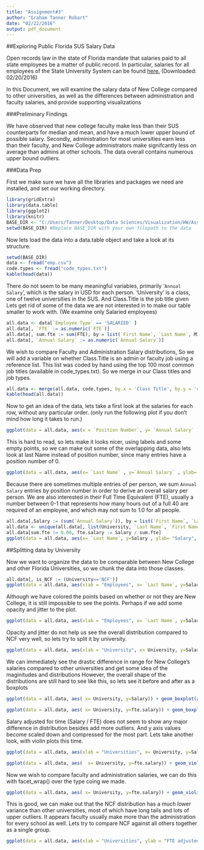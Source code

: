 ```yaml
---
title: "Assignment#3"
author: "Graham Tanner Robart"
date: "02/22/2016"
output: pdf_document
---
```


##Exploring Public Florida SUS Salary Data

Open records law in the state of Florida mandate that salaries paid to all state employees be a matter
of public record. In particular, salaries for all employees of the State University System can be found [here.](https://prod.flbog.net:4445/pls/apex/f?p=140:1:0:::::) (Downloaded: 02/20/2016)

In this Document, we will examine the salary data of New College compared to other universities, as well as the differences between administration and faculty salaries, and provide supporting visualizations

###Preliminary Findings

We have observed that new college faculty make less than their SUS counterparts for median and mean, and have a much lower upper bound of possible salary. Secondly, administration for most universities earn less than their faculty, and New College administrators make signifcantly less on average than admins at other schools. The data overall contains numerous upper bound outliers.


###Data Prep

First we make sure we have all the libraries and packages we need are installed, and set our working directory.

```r
library(gridExtra)
library(data.table)
library(ggplot2)
library(knitr)
BASE_DIR <- "C:/Users/Tanner/Desktop/Data Sciences/Visualization/HW/Assignment#3/data"
setwd(BASE_DIR) #Replace BASE_DIR with your own filepath to the data

```

Now lets load the data into a data.table object and take a look at its structure. 

```r
setwd(BASE_DIR)
data <- fread("emp.csv")
code.types <- fread("code_types.txt")
kable(head(data))

```


There do not seem to be many meaningful variables, primarily '`Annual Salary`', which is the salary in USD for each person. 'University' is a class, one of twelve universities in the SUS. And Class.Title is the job title given Lets get rid of some of the data we are not interested in to make our table smaller to work with. (We examine only Salaried employees)

```r
all.data <- data[`Employee Type` == 'SALARIED' ]
all.data[, `FTE` := as.numeric(`FTE`)]
all.data[, sum.fte := sum(FTE), by = list(`First Name`, `Last Name`, MI)]
all.data[, `Annual Salary` := as.numeric(`Annual Salary`)]
```

We wish to compare Faculty and Administration Salary distributions, So we will add a variable on whether Class.Title is an admin or faculty job using a reference list. This list was coded by hand using the top 100 most common job titles (available in code_types.txt). So we merge in our Class titles and job types.


```r
all.data <- merge(all.data, code.types, by.x = 'Class Title', by.y = 'code')
kable(head(all.data))
```


Now to get an idea of the data, lets take a first look at the salaries for each row, without any particular order. (only run the following plot if you don't mind how long it takes to run.)


```r
ggplot(data = all.data, aes(x = `Position Number`, y= `Annual Salary` )) + geom_point()
```


This is hard to read, so lets make it looks nicer, using labels and some empty points, so we can make out some of the overlapping data, also lets look at last Name instead of position number, since many entries have a position number of 0.


```r
ggplot(data = all.data, aes(x= `Last Name` , y=`Annual Salary` , ylab= "Salary", xlab= "Employees" )) + geom_point()

```

Because there are sometimes multiple entries of per person, we sum `Annual Salary` entries by position number in order to derive an overall salary per person. We are also interested in their Full Time Equivalent (FTE), usually a number between 0-1 that represents how many hours out of a full 40 are required of an employee, and which may not sum to 1.0 for all people. 

```r
all.data[,Salary := (sum(`Annual Salary`)), by = list(`First Name`, `Last Name`, MI)]
all.data <- unique(all.data[, list(University, `Last Name`, `First Name`, MI, sum.fte, Salary, type)])
all.data[sum.fte != 0.00, fte.salary := Salary / sum.fte]
ggplot(data = all.data, aes(x= `Last Name`, y=Salary , ylab= "Salary", xlab= "Employees" )) + geom_point()
```

##Splitting data by University

Now we want to organize the data to be comparable between New College and other Florida Universities, so we chunk the data into those classes.

```r
all.data[, is_NCF := (University=='NCF')]
ggplot(data = all.data, aes(xlab = "Employees", x= `Last Name`, y=Salary ))  + geom_point(aes(colour= is_NCF))

```

Although we have colored the points based on whether or not they are New College, it is still impossible to see the points. Perhaps if we add some opacity and jitter to the plot.

```r
ggplot(data = all.data, aes(xlab = "Employees", x= `Last Name`, y=Salary )) + geom_point(aes(colour=is_NCF, alpha = .1, solid = FALSE)) +geom_jitter(aes(colour=is_NCF, alpha = .1, solid = FALSE))
```
 
Opacity and jitter do not help us see the overall distribution compared to NCF very well, so lets try to split it by university.

```r
ggplot(data = all.data, aes(xlab = "University", x= University, y=Salary )) + geom_point(aes(colour=is_NCF, alpha = .1, solid = FALSE)) + geom_jitter(aes(colour=is_NCF, alpha = .1, solid = FALSE))

```
 
We can immediately see the drastic difference in range for New College's salaries compared to other universities and get some idea of the maginitudes and distributions However, the overall shape of the distributions are still hard to see like this, so lets see it before and after as a boxplots
```r

ggplot(data = all.data, aes( x= University, y=Salary)) + geom_boxplot(aes( ylab = "Salary (in USD $)", colour=is_NCF))

ggplot(data = all.data, aes( x= University, y=fte.salary)) + geom_boxplot(aes( ylab = "FTE adjusted Salary (in USD $)", colour=is_NCF))


```

Salary adjusted for time (Salary / FTE) does not seem to show any major difference in distribution besides add more outliers. And y axis values become scaled down and compressed for the most part. Lets take another look, with violin plots this time.

```r


ggplot(data = all.data, aes(xlab = "Universities", x= University, y=Salary, ylab = "Salary (in USD $)")) + geom_violin(aes(colour=is_NCF))

ggplot(data = all.data, aes(  x= University, y=fte.salary)) + geom_violin(aes(xlab = "Universities", ylab = "FTE adjusted Salary (in USD $)",colour=is_NCF))

```

Now we wish to compare faculty and administration salaries, we can do this with facet_wrap() over the type coing we made.

```r
ggplot(data = all.data, aes( x= University, y=fte.salary)) + geom_violin(aes(xlab = "Universities", ylab = "FTE adjusted Salary (in USD $)",colour=is_NCF)) +  facet_wrap(~type)
```

This is good, we can make out that the NCF distribution has a much lower variance than other universities, most of which have long tails and lots of upper outliers. It appears faculty usually make more than the administration for every school as well. Lets try to compare NCF against all others together as a single group.

```r
ggplot(data = all.data, aes(xlab = "Universities", ylab = "FTE adjusted Salary (in USD $)", x= is_NCF, y=fte.salary)) + geom_violin(aes(colour=is_NCF)) + facet_wrap(~type)

```


